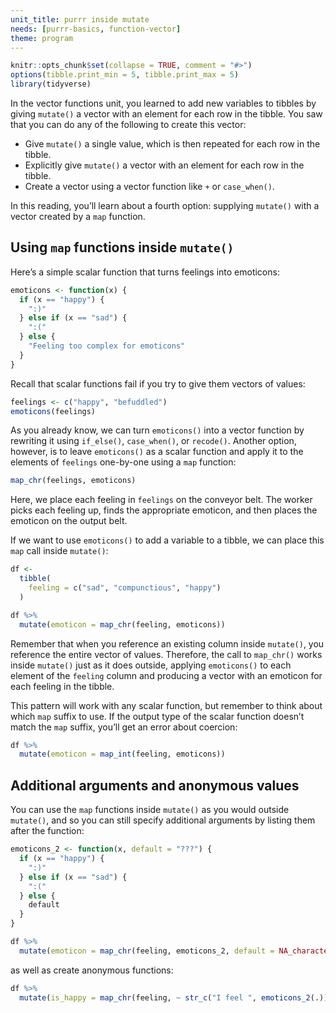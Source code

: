 ```yaml
---
unit_title: purrr inside mutate
needs: [purrr-basics, function-vector]
theme: program
---
```


```r
knitr::opts_chunk$set(collapse = TRUE, comment = "#>")
options(tibble.print_min = 5, tibble.print_max = 5)
library(tidyverse)
```

In the vector functions unit, you learned to add new variables to tibbles by giving `mutate()` a vector with an element for each row in the tibble. You saw that you can do any of the following to create this vector:

* Give `mutate()` a single value, which is then repeated for each row in the tibble.
* Explicitly give `mutate()` a vector with an element for each row in the tibble.
* Create a vector using a vector function like `+` or `case_when()`.

In this reading, you'll learn about a fourth option: supplying `mutate()` with a vector created by a `map` function.

## Using `map` functions inside `mutate()`

Here's a simple scalar function that turns feelings into emoticons:

```r
emoticons <- function(x) {
  if (x == "happy") {
    ":)"
  } else if (x == "sad") {
    ":("
  } else {
    "Feeling too complex for emoticons"
  }
}
```

Recall that scalar functions fail if you try to give them vectors of values:

```r
feelings <- c("happy", "befuddled")
emoticons(feelings)
```

As you already know, we can turn `emoticons()` into a vector function by rewriting it using `if_else()`, `case_when()`, or `recode()`. Another option, however, is to leave `emoticons()` as a scalar function and apply it to the elements of `feelings` one-by-one using a `map` function:

```r
map_chr(feelings, emoticons)
```

Here, we place each feeling in `feelings` on the conveyor belt. The worker picks each feeling up, finds the appropriate emoticon, and then places the emoticon on the output belt. 

If we want to use `emoticons()` to add a variable to a tibble, we can place this `map` call inside `mutate()`:

```r
df <- 
  tibble(
    feeling = c("sad", "compunctious", "happy")
  ) 

df %>% 
  mutate(emoticon = map_chr(feeling, emoticons))
```

Remember that when you reference an existing column inside `mutate()`, you reference the entire vector of values. Therefore, the call to `map_chr()` works inside `mutate()` just as it does outside, applying `emoticons()` to each element of the `feeling` column and producing a vector with an emoticon for each feeling in the tibble.

This pattern will work with any scalar function, but remember to think about which `map` suffix to use. If the output type of the scalar function doesn't match the `map` suffix, you'll get an error about coercion: 

```r
df %>% 
  mutate(emoticon = map_int(feeling, emoticons))
```

## Additional arguments and anonymous values

You can use the `map` functions inside `mutate()` as you would outside `mutate()`, and so you can still specify additional arguments by listing them after the function:

```r
emoticons_2 <- function(x, default = "???") {
  if (x == "happy") {
    ":)"
  } else if (x == "sad") {
    ":("
  } else {
    default
  }
}

df %>% 
  mutate(emoticon = map_chr(feeling, emoticons_2, default = NA_character_))
```

as well as create anonymous functions:

```r
df %>% 
  mutate(is_happy = map_chr(feeling, ~ str_c("I feel ", emoticons_2(.))))
```

